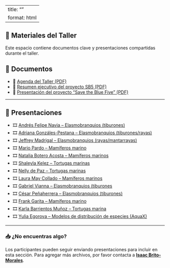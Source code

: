 ::: top-banner
:::

---
title: ""
format: html
---

:::{.text-center}
# 📂 Materiales del Taller
:::

:::{.callout-note appearance="simple"}

Este espacio contiene documentos clave y presentaciones compartidas durante el taller.

:::

## 📄 Documentos

- 📎 [Agenda del Taller (PDF)](2025_SB5-SPS_agenda-Spanish_v06.pdf)
- 📎 [Resumen ejecutivo del proyecto SB5 (PDF)](ecr_resumen_sb5_es.pdf)
- 📎 [Presentación del proyecto “Save the Blue Five” (PDF)](contexto_SB5_David_PAN2025.pdf)

---

## 🎤 Presentaciones

- 🎞️ [Andrés Felipe Navia – Elasmobranquios (tiburones)](docs/presentacion_navia.pdf)
- 🎞 [Adriana Gonzáles-Pestana – Elasmobranquios (tiburones/rayas)](AGonzalez.pdf)
- 🎞️ [Jeffrey Madrigal – Elasmobranquios (rayas/mantarrayas)](docs/presentacion_madrigal.pdf)
- 🎞 [Mario Pardo – Mamíferos marino](MPardo_v02-forweb.pdf)
- 🎞️ [Natalia Botero Acosta – Mamíferos marinos](docs/presentacion_botero.pdf)
- 🎞️ [Shaleyla Kelez – Tortugas marinas](docs/presentacion_kelez.pdf)
- 🎞️ [Nelly de Paz – Tortugas marinas](docs/presentacion_de_paz.pdf)
- 🎞️ [Laura May Collado – Mamíferos marinos](docs/presentacion_may_collado.pdf)
- 🎞 [Gabriel Vianna – Elasmobranquios (tiburones](GVianna.pdf)
- 🎞️ [César Peñaherrera – Elasmobranquios (tiburones)](docs/presentacion_penaherrera.pdf)
- 🎞 [Frank Garita – Mamíferos marino](FGarita.pdf)
- 🎞 [Karla Barrientos Muñoz – Tortugas marina](KBarrientos.pdf)
- 🎞 [Yulia Egorova – Modelos de distribución de especies (AquaX)](YEgorova.pdf)

---

### 📥 ¿No encuentras algo?

Los participantes pueden seguir enviando presentaciones para incluir en esta sección. Para agregar más archivos, por favor contacta a **[Isaac Brito-Morales](mailto:ibrito@conservation.org)**.

